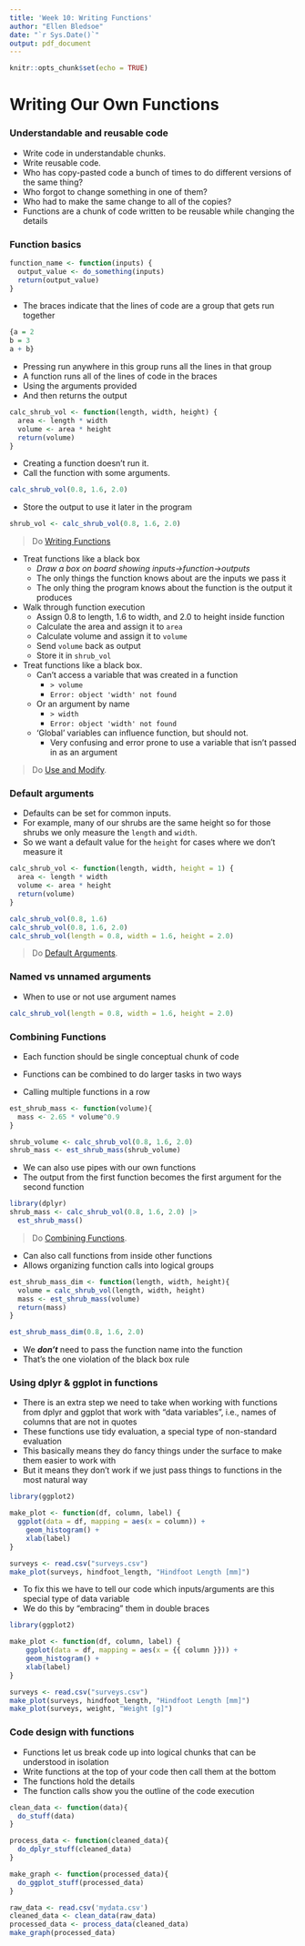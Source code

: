 ```yaml
---
title: 'Week 10: Writing Functions'
author: "Ellen Bledsoe"
date: "`r Sys.Date()`"
output: pdf_document
---
```


```r
knitr::opts_chunk$set(echo = TRUE)
```

# Writing Our Own Functions

### Understandable and reusable code

* Write code in understandable chunks.
* Write reusable code.
* Who has copy-pasted code a bunch of times to do different versions of the same thing?
* Who forgot to change something in one of them?
* Who had to make the same change to all of the copies?
* Functions are a chunk of code written to be reusable while changing the details

### Function basics

```r
function_name <- function(inputs) {
  output_value <- do_something(inputs)
  return(output_value)
}
```

* The braces indicate that the lines of code are a group that gets run together

```r
{a = 2
b = 3
a + b}
```

* Pressing run anywhere in this group runs all the lines in that group
* A function runs all of the lines of code in the braces
* Using the arguments provided
* And then returns the output

```r
calc_shrub_vol <- function(length, width, height) {
  area <- length * width
  volume <- area * height
  return(volume)
}
```

* Creating a function doesn't run it.
* Call the function with some arguments.

```r
calc_shrub_vol(0.8, 1.6, 2.0)
```

* Store the output to use it later in the program

```r
shrub_vol <- calc_shrub_vol(0.8, 1.6, 2.0)
```

> Do [Writing Functions]({{ site.baseurl }}/exercises/Functions-writing-functions-R)

* Treat functions like a black box
  * *Draw a box on board showing inputs->function->outputs*
  * The only things the function knows about are the inputs we pass it
  * The only thing the program knows about the function is the output it
    produces

* Walk through function execution 
	* Assign 0.8 to length, 1.6 to width, and 2.0 to height inside function
	* Calculate the area and assign it to `area`
	* Calculate volume and assign it to `volume`
	* Send `volume` back as output
	* Store it in `shrub_vol`

* Treat functions like a black box.
    * Can't access a variable that was created in a function
        * `> volume`
        * `Error: object 'width' not found`
    * Or an argument by name
        * `> width`
        * `Error: object 'width' not found`
    * 'Global' variables can influence function, but should not.
        * Very confusing and error prone to use a variable that isn't passed in
          as an argument

> Do [Use and Modify]({{ site.baseurl }}/exercises/Functions-use-and-modify-R).

### Default arguments

* Defaults can be set for common inputs.
* For example, many of our shrubs are the same height so for those shrubs we only measure the `length` and `width`.
* So we want a default value for the `height` for cases where we don't measure it

```r
calc_shrub_vol <- function(length, width, height = 1) {
  area <- length * width
  volume <- area * height
  return(volume)
}

calc_shrub_vol(0.8, 1.6)
calc_shrub_vol(0.8, 1.6, 2.0)
calc_shrub_vol(length = 0.8, width = 1.6, height = 2.0)
```

> Do [Default Arguments]({{ site.baseurl }}/exercises/Functions-default-arguments-R).

### Named vs unnamed arguments

* When to use or not use argument names

```r
calc_shrub_vol(length = 0.8, width = 1.6, height = 2.0)
```

### Combining Functions

* Each function should be single conceptual chunk of code
* Functions can be combined to do larger tasks in two ways

* Calling multiple functions in a row

```r
est_shrub_mass <- function(volume){
  mass <- 2.65 * volume^0.9
}

shrub_volume <- calc_shrub_vol(0.8, 1.6, 2.0)
shrub_mass <- est_shrub_mass(shrub_volume)
```

* We can also use pipes with our own functions
* The output from the first function becomes the first argument for the second function

```r
library(dplyr)
shrub_mass <- calc_shrub_vol(0.8, 1.6, 2.0) |>
  est_shrub_mass()
```

> Do [Combining Functions]({{ site.baseurl }}/exercises/Functions-combining-functions-R).

* Can also call functions from inside other functions
* Allows organizing function calls into logical groups

```r
est_shrub_mass_dim <- function(length, width, height){
  volume = calc_shrub_vol(length, width, height)
  mass <- est_shrub_mass(volume)
  return(mass)
}

est_shrub_mass_dim(0.8, 1.6, 2.0)
```

* We ***don't*** need to pass the function name into the function
* That's the one violation of the black box rule

### Using dplyr & ggplot in functions

* There is an extra step we need to take when working with functions from dplyr and ggplot that work with "data variables", i.e., names of columns that are not in quotes
* These functions use tidy evaluation, a special type of non-standard evaluation
* This basically means they do fancy things under the surface to make them easier to work with
* But it means they don't work if we just pass things to functions in the most natural way

```r
library(ggplot2)

make_plot <- function(df, column, label) {
  ggplot(data = df, mapping = aes(x = column)) +
    geom_histogram() +
    xlab(label)
}

surveys <- read.csv("surveys.csv")
make_plot(surveys, hindfoot_length, "Hindfoot Length [mm]")
```

* To fix this we have to tell our code which inputs/arguments are this special type of data variable
* We do this by "embracing" them in double braces

```r
library(ggplot2)

make_plot <- function(df, column, label) {
    ggplot(data = df, mapping = aes(x = {{ column }})) +
    geom_histogram() +
    xlab(label)
}

surveys <- read.csv("surveys.csv")
make_plot(surveys, hindfoot_length, "Hindfoot Length [mm]")
make_plot(surveys, weight, "Weight [g]")
```

### Code design with functions

* Functions let us break code up into logical chunks that can be understood in isolation
* Write functions at the top of your code then call them at the bottom
* The functions hold the details
* The function calls show you the outline of the code execution

```r
clean_data <- function(data){
  do_stuff(data)
}

process_data <- function(cleaned_data){
  do_dplyr_stuff(cleaned_data)
}

make_graph <- function(processed_data){
  do_ggplot_stuff(processed_data)
}

raw_data <- read.csv('mydata.csv')
cleaned_data <- clean_data(raw_data)
processed_data <- process_data(cleaned_data)
make_graph(processed_data)
```